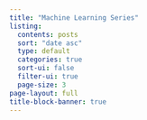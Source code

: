 ```yaml
---
title: "Machine Learning Series"
listing:
  contents: posts
  sort: "date asc"
  type: default
  categories: true
  sort-ui: false
  filter-ui: true
  page-size: 3
page-layout: full
title-block-banner: true
---
```



